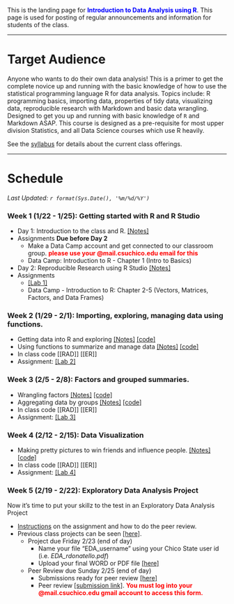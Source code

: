 
<br><br>

This is the landing page for <span style="color:blue">**Introduction to Data Analysis using R**</span>. This page is used for posting of regular announcements and information for students of the class. 

----

# Target Audience
Anyone who wants to do their own data analysis! This is a primer to get the complete novice up and running with the basic knowledge of how to use the statistical programming language R for data analysis. Topics include: R programming basics, importing data, properties of tidy data, visualizing data, reproducible research with Markdown and basic data wrangling. Designed to get you up and running with basic knowledge of `R` and Markdown ASAP. This course is designed as a pre-requisite for most upper division Statistics, and all Data Science courses which use R heavily.

See the [syllabus](syllabus.html) for details about the current class offerings.   

--------------------------------

# Schedule

_Last Updated: `r format(Sys.Date(), '%m/%d/%Y')` _

### Week 1 (1/22 - 1/25): Getting started with R and R Studio

* Day 1: Introduction to the class and R. [[Notes]](materials/01_intro.html)
* Assignments **Due before Day 2**
    - Make a Data Camp account and get connected to our classroom group. <span style="color:red">**please use your @mail.csuchico.edu email for this**</span>
    - Data Camp: Introduction to R - Chapter 1 (Intro to Basics)
* Day 2: Reproducible Research using R Studio [[Notes]](materials/02_rstudio.html)
* Assignments
    - [[Lab 1]](materials/lab1.Rmd) 
    - Data Camp - Introduction to R: Chapter 2-5 (Vectors, Matrices, Factors, and Data Frames)
  
### Week 2 (1/29 - 2/1): Importing, exploring, managing data using functions. 
* Getting data into R and exploring [[Notes]](materials/03_import.html) [[code]](materials/03_import_helper.Rmd)
* Using functions to summarize and manage data [[Notes]](materials/04_functions_recode.html) [[code]](materials/04_functions_recode_helper.Rmd)
* In class code [[RAD]] [[ER]]
* Assignment: [[Lab 2]](materials/lab2.Rmd)

### Week 3 (2/5 - 2/8): Factors and grouped summaries.
* Wrangling factors [[Notes]](materials/05_factors.html) [[code]](materials/05_factors_helper.Rmd)
* Aggregating data by groups [[Notes]](materials/06_aggregate.html) [[code]](materials/06_aggregate_helper.Rmd)
* In class code [[RAD]] [[ER]]
* Assignment: [[Lab 3]](materials/lab3.Rmd)


### Week 4 (2/12 - 2/15): Data Visualization
* Making pretty pictures to win friends and influence people. [[Notes]](materials/07_graphs.html) [[code]](materials/07_graphs_helper.Rmd)
* In class code [[RAD]] [[ER]]
* Assignment: [[Lab 4]](materials/lab4.Rmd)


### Week 5 (2/19 - 2/22): Exploratory Data Analysis Project
Now it's time to put your skillz to the test in an Exploratory Data Analysis Project

* [Instructions](EDA/EDA_instructions.html) on the assignment and how to do the peer review. 
* Previous class projects can be seen  [[here]](https://norcalbiostat.github.io/peer_review/math130_eda.html). 
    - Project due Friday 2/23 (end of day)
        - Name your file "EDA_username" using your Chico State user id (i.e. _EDA_rdonatello.pdf_)
        - Upload your final WORD or PDF file [[here]]()
    - Peer Review due Sunday 2/25 (end of day)
        - Submissions ready for peer review [[here]](https://norcalbiostat.github.io/peer_review/math130_eda.html)
        - Peer review [[submission link]](). <span style="color:red">**You must log into your @mail.csuchico.edu gmail account to access this form.**</span>
    




